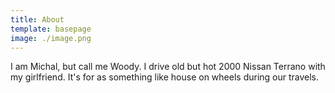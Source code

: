 ```yaml
---
title: About
template: basepage
image: ./image.png
---
```


I am Michal, but call me Woody. I drive old but hot 2000 Nissan Terrano with my girlfriend. It's for as something like house on wheels during our travels. 
